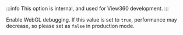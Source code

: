 
<OptionDescriptor type="boolean" defaultVal="false" added="4.0.0" />

:::info
This option is internal, and used for View360 development.
:::

Enable WebGL debugging.
If this value is set to `true`, performance may decrease, so please set as `false` in production mode.
